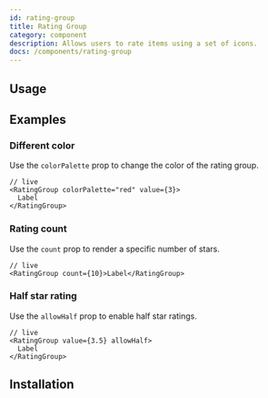 ```yaml
---
id: rating-group
title: Rating Group
category: component
description: Allows users to rate items using a set of icons.
docs: /components/rating-group
---
```


## Usage

<ComponentPlayground />

## Examples

### Different color

Use the `colorPalette` prop to change the color of the rating group.

```tsx
// live
<RatingGroup colorPalette="red" value={3}>
  Label
</RatingGroup>
```

### Rating count

Use the `count` prop to render a specific number of stars.

```tsx
// live
<RatingGroup count={10}>Label</RatingGroup>
```

### Half star rating

Use the `allowHalf` prop to enable half star ratings.

```tsx
// live
<RatingGroup value={3.5} allowHalf>
  Label
</RatingGroup>
```

## Installation

<InstallationGuide />

